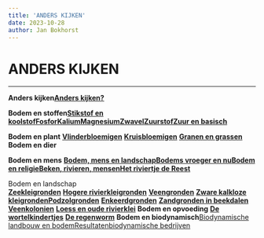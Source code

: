 ```yaml
---
title: 'ANDERS KIJKEN'
date: 2023-10-28
author: Jan Bokhorst
---
```


# ANDERS KIJKEN

---

**Anders kijken**[**Anders kijken?**](anders-kijken-naar-bodems.html#Anderskijkenapr2019)

**Bodem en stoffen**[**Stikstof en koolstof**](bodem-en-stoffen.html#cenn)[**Fosfor**](bodem-en-stoffen.html#fos)[**Kalium**](bodem-en-stoffen.html#kal)[**Magnesium**](bodem-en-stoffen.html#mag)[**Zwavel**](bodem-en-stoffen.html#zwavel)[**Zuurstof**](bodem-en-stoffen.html#zuurst)[**Zuur en basisch**](bodem-en-stoffen.html#zuur)
 
 **Bodem en plant**
 **[Vlinderbloemigen](bodem-en-plant.html#vlbl)**
 **[Kruisbloemigen](bodem-en-plant.html#kruisbl)**
 **[Granen en grassen](bodem-en-plant.html#graangras)**
 **Bodem en dier**


**Bodem en mens**
**[Bodem, mens en landschap](bodem-en-mens.html#bmla)****[Bodems vroeger en nu](bodem-en-mens.html#vroegerennu)****[Bodem en religie](bodem-en-mens.html#religie)****[Beken, rivieren, mensen](bodem-en-mens.html#moldau)****[Het riviertje de Reest](bodem-en-mens.html#reest)**

Bodem en landschap  
**[Zeekleigronden](bodem-en-landschap.html#h1)**
**[Hogere rivierkleigronden](bodem-en-landschap.html#h2x)**
**[Veengronden](bodem-en-landschap.html#h3)**
**[Zware kalkloze kleigronden](bodem-en-landschap.html#h4)****[Podzolgronden](bodem-en-landschap.html#h5)**
**[Enkeerdgronden](bodem-en-landschap.html#h6)**
**[Zandgronden in beekdalen](bodem-en-landschap.html#h7)**
**[Veenkolonien](bodem-en-landschap.html#h8)**
**[Loess en oude rivierklei](bodem-en-landschap.html#n9)**
 **Bodem en opvoeding**
 **[De wortelkindertjes](sibyle-von-olfers-de-wortellkindertjes.html#Wortelkindert)**
 **[De regenworm](jan-ligthart-de-regenworm.html#Regenworm)**
 **Bodem en biodynamisch**[Biodynamische landbouw en bodem](bodem-en-biodynamisch.html#bdenbodem)[Resultaten](bodem-en-biodynamisch.html#result2)[biodynamische bedrijven](bodem-en-biodynamisch.html#result2)  

  


